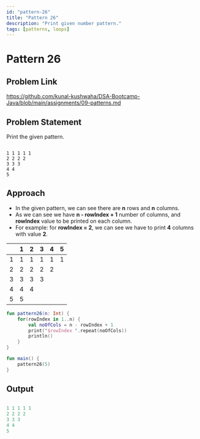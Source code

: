 ```yaml
---
id: "pattern-26"
title: "Pattern 26"
description: "Print given number pattern."
tags: [patterns, loops]
---
```




# Pattern 26

## Problem Link

https://github.com/kunal-kushwaha/DSA-Bootcamp-Java/blob/main/assignments/09-patterns.md

## Problem Statement

Print the given pattern.

```text

1 1 1 1 1 
2 2 2 2 
3 3 3 
4 4 
5 

```
## Approach

- In the given pattern, we can see there are **n** rows and **n** columns.
- As we can see we have **n - rowIndex + 1** number of columns, and **rowIndex** value to be printed on each column.
- For example: for **rowIndex = 2**, we can see we have to print **4** columns with value **2**. 

<TableWrapper rows="5" cols="5">

|   	| 1 	| 2 	| 3 	| 4 	| 5 	|
|:-:	|:-:	|:-:	|:-:	|:-:	|:-:	|
| 1 	| 1 	| 1 	| 1 	| 1 	| 1 	|
| 2 	| 2 	| 2 	| 2 	| 2 	|   	|
| 3 	| 3 	| 3 	| 3 	|   	|   	|
| 4 	| 4 	| 4 	|   	|   	|   	|
| 5 	| 5 	|   	|   	|   	|   	|

</TableWrapper>

<Tabs>
<TabItem value="kotlin" label="Kotlin">
<SolutionAuthor name="@msvhora"/>

```kt
fun pattern26(n: Int) {
    for(rowIndex in 1..n) {
		val noOfCols = n - rowIndex + 1
        print("$rowIndex ".repeat(noOfCols))
        println()
    }
}

fun main() {	
    pattern26(5)
}
```
</TabItem>
</Tabs>

## Output

```kt

1 1 1 1 1 
2 2 2 2 
3 3 3 
4 4 
5 

```